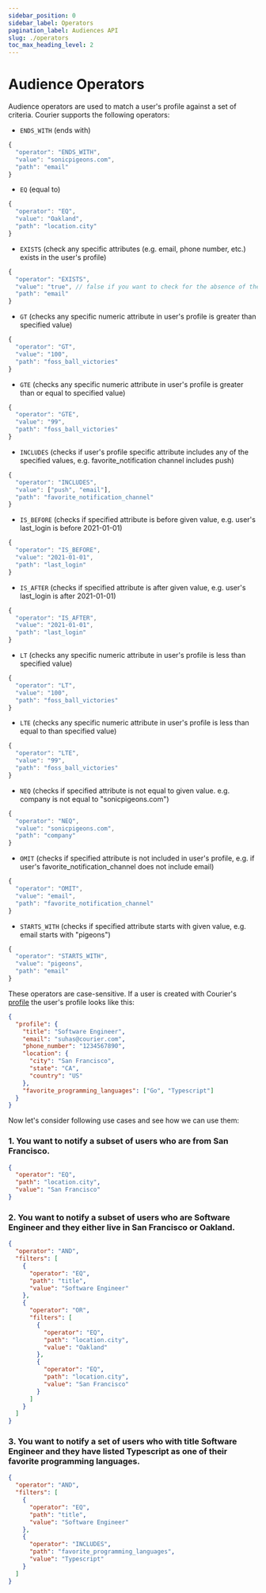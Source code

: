 ```yaml
---
sidebar_position: 0
sidebar_label: Operators
pagination_label: Audiences API
slug: ./operators
toc_max_heading_level: 2
---
```



# Audience Operators

<TOCInline maxHeadingLevel={2} toc={toc} />

Audience operators are used to match a user's profile against a set of criteria. Courier supports the following operators:

- `ENDS_WITH` (ends with)

```ts
{
  "operator": "ENDS_WITH",
  "value": "sonicpigeons.com",
  "path": "email"
}
```

- `EQ` (equal to)

```ts
{
  "operator": "EQ",
  "value": "Oakland",
  "path": "location.city"
}
```

- `EXISTS` (check any specific attributes (e.g. email, phone number, etc.) exists in the user's profile)

```ts
{
  "operator": "EXISTS",
  "value": "true", // false if you want to check for the absence of the attribute
  "path": "email"
}
```

- `GT` (checks any specific numeric attribute in user's profile is greater than specified value)

```ts
{
  "operator": "GT",
  "value": "100",
  "path": "foss_ball_victories"
}
```

- `GTE` (checks any specific numeric attribute in user's profile is greater than or equal to specified value)

```ts
{
  "operator": "GTE",
  "value": "99",
  "path": "foss_ball_victories"
}
```

- `INCLUDES` (checks if user's profile specific attribute includes any of the specified values, e.g. favorite_notification channel includes push)

```ts
{
  "operator": "INCLUDES",
  "value": ["push", "email"],
  "path": "favorite_notification_channel"
}
```

- `IS_BEFORE` (checks if specified attribute is before given value, e.g. user's last_login is before 2021-01-01)

```ts
{
  "operator": "IS_BEFORE",
  "value": "2021-01-01",
  "path": "last_login"
}
```

- `IS_AFTER` (checks if specified attribute is after given value, e.g. user's last_login is after 2021-01-01)

```ts
{
  "operator": "IS_AFTER",
  "value": "2021-01-01",
  "path": "last_login"
}
```

- `LT` (checks any specific numeric attribute in user's profile is less than specified value)

```ts
{
  "operator": "LT",
  "value": "100",
  "path": "foss_ball_victories"
}
```

- `LTE` (checks any specific numeric attribute in user's profile is less than equal to than specified value)

```ts
{
  "operator": "LTE",
  "value": "99",
  "path": "foss_ball_victories"
}
```

- `NEQ` (checks if specified attribute is not equal to given value. e.g. company is not equal to "sonicpigeons.com")

```ts
{
  "operator": "NEQ",
  "value": "sonicpigeons.com",
  "path": "company"
}
```

- `OMIT` (checks if specified attribute is not included in user's profile, e.g. if user's favorite_notification_channel does not include email)

```ts
{
  "operator": "OMIT",
  "value": "email",
  "path": "favorite_notification_channel"
}
```

- `STARTS_WITH` (checks if specified attribute starts with given value, e.g. email starts with "pigeons")

```ts
{
  "operator": "STARTS_WITH",
  "value": "pigeons",
  "path": "email"
}
```

These operators are case-sensitive. If a user is created with Courier's [profile](../../reference/profiles/intro.mdx) the user's profile looks like this:

```json
{
  "profile": {
    "title": "Software Engineer",
    "email": "suhas@courier.com",
    "phone_number": "1234567890",
    "location": {
      "city": "San Francisco",
      "state": "CA",
      "country": "US"
    },
    "favorite_programming_languages": ["Go", "Typescript"]
  }
}
```

Now let's consider following use cases and see how we can use them:

### 1. You want to notify a subset of users who are from San Francisco.​

```json
{
  "operator": "EQ",
  "path": "location.city",
  "value": "San Francisco"
}
```

### 2. You want to notify a subset of users who are Software Engineer and they either live in San Francisco or Oakland.

```json
{
  "operator": "AND",
  "filters": [
    {
      "operator": "EQ",
      "path": "title",
      "value": "Software Engineer"
    },
    {
      "operator": "OR",
      "filters": [
        {
          "operator": "EQ",
          "path": "location.city",
          "value": "Oakland"
        },
        {
          "operator": "EQ",
          "path": "location.city",
          "value": "San Francisco"
        }
      ]
    }
  ]
}
```

### 3. You want to notify a set of users who with title Software Engineer and they have listed Typescript as one of their favorite programming languages.

```json
{
  "operator": "AND",
  "filters": [
    {
      "operator": "EQ",
      "path": "title",
      "value": "Software Engineer"
    },
    {
      "operator": "INCLUDES",
      "path": "favorite_programming_languages",
      "value": "Typescript"
    }
  ]
}
```
